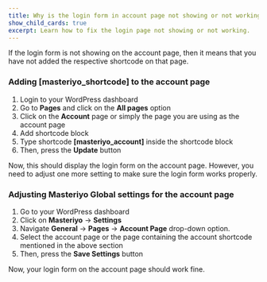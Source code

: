 ```yaml
---
title: Why is the login form in account page not showing or not working?
show_child_cards: true
excerpt: Learn how to fix the login page not showing or not working.
---
```


If the login form is not showing on the account page, then it means that you have not added the respective shortcode on that page. 

### Adding [masteriyo_shortcode] to the account page
1. Login to your WordPress dashboard
2. Go to **Pages** and click on the **All pages** option
3. Click on the **Account** page or simply the page you are using as the account page
4. Add shortcode block
5. Type shortcode **[masteriyo_account]** inside the shortcode block
6. Then, press the **Update** button

Now, this should display the login form on the account page. 
However, you need to adjust one more setting to make sure the login form works properly.

### Adjusting Masteriyo Global settings for the account page
1. Go to your WordPress dashboard
2. Click on **Masteriyo** -> **Settings**
4. Navigate **General** -> **Pages** -> **Account Page** drop-down option.
5. Select the account page or the page containing the account shortcode mentioned in the above section
6. Then, press the **Save Settings** button

Now, your login form on the account page should work fine.
